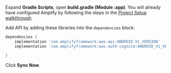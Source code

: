 Expand **Gradle Scripts**, open **build.gradle (Module :app)**. You will already have configured Amplify by following the steps in the [Project Setup walkthrough](/[platform]/prev/start/project-setup/create-application/).

Add API by adding these libraries into the `dependencies` block:
```groovy
dependencies {
    implementation 'com.amplifyframework:aws-api:ANDROID_V1_VERSION'
    implementation 'com.amplifyframework:aws-auth-cognito:ANDROID_V1_VERSION'

}
```

Click **Sync Now**.
